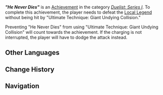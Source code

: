 {{Achievement Infobox
|title        = "He Never Dies"
|id           = 82236
|order id     = 2236
|category     = Duelist: Series I
|description  = Defeat "He Never Dies" without being hit by "Ultimate Technique: Giant Undying Collision."
|requirements = 
|primogems    = 10
|tracking     = 
|topic        = Local Legend;Nightsoul Totem;"He Never Dies"
|quest        = 
|hidden       = 
|set          = "He Never Dies" (Achievement)
|tier         = 2
|tiers_total  = 3
}}
'''''"He Never Dies"''''' is an [[Achievement]] in the category ''[[Duelist: Series I]]''. To complete this achievement, the player needs to defeat the [[Local Legend]] {{Enemy|"He Never Dies"|text="He Never Dies" — Dragon Defier}} without being hit by "Ultimate Technique: Giant Undying Collision."

Preventing "He Never Dies" from using "Ultimate Technique: Giant Undying Collision" will count towards the achievement. If the charging is not interrupted, the player will have to dodge the attack instead.

<!--
==Gameplay Notes==
<gallery>
Achievement He Never Dies Location.png|Map Location
Achievement He Never Dies Location Context.png|Location Context
</gallery>
-->
==Other Languages==
{{Other Languages|"He Never Dies" (Achievement)}}

==Change History==
{{Change History|5.0}}

==Navigation==
{{Achievement Navbox}}